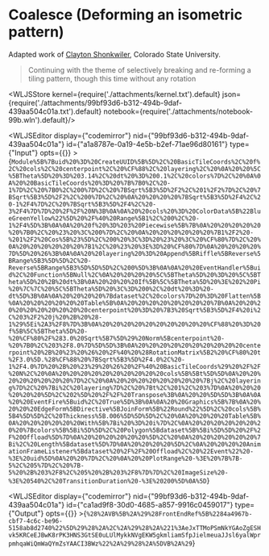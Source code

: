 # Coalesce (Deforming an isometric pattern)
Adapted work of [Clayton Shonkwiler](https://community.wolfram.com/groups/-/m/t/833646), Colorado State University.

> Continuing with the theme of selectively breaking and re-forming a tiling pattern, though this time without any rotation




<WLJSStore kernel={require('./attachments/kernel.txt').default} json={require('./attachments/99bf93d6-b312-494b-9daf-439aa504c01a.txt').default} notebook={require('./attachments/notebook-99b.wln').default}/>




<WLJSEditor display={"codemirror"} nid={"99bf93d6-b312-494b-9daf-439aa504c01a"} id={"a1a8787e-0a19-4e5b-b2ef-71ae96d80161"} type={"Input"} opts={{}} >{`Module%5B%7Buid%20%3D%20CreateUUID%5B%5D%2C%20BasicTileCoords%2C%20f%2C%20cols%2C%20centerpoint%2C%20%CF%88%2C%20layering%2C%20%0A%20%20%5C%5BTheta%5D%20%3D%203.14%2C%20dt%20%3D%200.1%2C%20colors%7D%2C%20%0A%0A%20%20BasicTileCoords%20%3D%20%7B%7B0%2C%20-1%7D%2C%20%7B0%2C%200%7D%2C%20%7BSqrt%5B3%5D%2F2%2C%201%2F2%7D%2C%20%7BSqrt%5B3%5D%2F2%2C%200%7D%2C%20%0A%20%20%20%20%7BSqrt%5B3%5D%2F4%2C%20-1%2F4%7D%2C%20%7BSqrt%5B3%5D%2F4%2C%20-3%2F4%7D%7D%20%2F%2F%20N%3B%0A%0A%20%20cols%20%3D%20ColorData%5B%22BlueGreenYellow%22%5D%20%2F%40%20Range%5B1%2C%200%2C%20-1%2F4%5D%3B%0A%0A%20%20f%20%3D%203%20Piecewise%5B%7B%0A%20%20%20%20%20%20%7B0%2C%20%23%20%3C%200%7D%2C%20%0A%20%20%20%20%20%20%7B1%2F2%20-%201%2F2%20Cos%5B%23%5D%2C%200%20%3C%3D%20%23%20%3C%20%CF%80%7D%2C%20%0A%20%20%20%20%20%20%7B1%2C%20%23%20%3E%3D%20%CF%80%7D%0A%20%20%20%20%7D%5D%20%26%3B%0A%0A%20%20layering%20%3D%20Append%5BRiffle%5BReverse%5BRange%5B3%5D%5D%2C%20-Reverse%5BRange%5B3%5D%5D%5D%2C%200%5D%3B%0A%0A%20%20EventHandler%5Buid%2C%20Function%5BNull%2C%0A%20%20%20%20%5C%5BTheta%5D%20%3D%20%5C%5BTheta%5D%20%2B%20dt%3B%0A%20%20%20%20If%5B%5C%5BTheta%5D%20%3E%202%20Pi%20%7C%7C%20%5C%5BTheta%5D%20%3C%3D%200%2C%20dt%20%3D%20-dt%5D%3B%0A%0A%20%20%20%20%7Bdataset%2C%20colors%7D%20%3D%20Flatten%5B%0A%20%20%20%20%20%20Table%5B%0A%20%20%20%20%20%20%20%20%7B%0A%20%20%20%20%20%20%20%20%20%20centerpoint%20%3D%20%7B3%20Sqrt%5B3%5D%2F4%20i%2C%203%2F2%20j%20%2B%20%28-1%29%5Ei%2A3%2F8%7D%3B%0A%20%20%20%20%20%20%20%20%20%20%CF%88%20%3D%20f%5B%5C%5BTheta%5D%20-%20%CF%80%2F%283.0%20Sqrt%5B7%5D%29%20Norm%5Bcenterpoint%20-%20%7B0%2C%203%2F8.0%7D%5D%5D%3B%0A%20%20%20%20%20%20%20%20%20%20centerpoint%20%2B%20%23%20%26%20%2F%40%20%28RotationMatrix%5B2%20%CF%80%20t%2F3.0%5D.%28%CF%88%20%7BSqrt%5B3%5D%2F4.0%2C%20-1%2F4.0%7D%20%2B%20%23%29%20%26%20%2F%40%20BasicTileCoords%29%20%2F%2F%20N%2C%20%0A%20%20%20%20%20%20%20%20%20%20cols%5B%5Bt%5D%5D%0A%20%20%20%20%20%20%20%20%7D%2C%20%0A%20%20%20%20%20%20%20%20%7Bj%2C%20layering%7D%2C%20%7Bi%2C%20layering%7D%2C%20%7Bt%2C%201%2C%203%7D%0A%20%20%20%20%20%20%5D%2C%202%5D%20%2F%2F%20Transpose%3B%0A%20%20%5D%5D%3B%0A%0A%20%20EventFire%5Buid%2C%20True%5D%3B%0A%0A%20%20Graphics%5B%7B%0A%20%20%20%20EdgeForm%5BDirective%5BJoinForm%5B%22Round%22%5D%2C%20cols%5B%5B4%5D%5D%2C%20Thickness%5B.006%5D%5D%5D%2C%20%0A%20%20%20%20Table%5B%0A%20%20%20%20%20%20With%5B%7Bi%20%3D%20i%7D%2C%0A%20%20%20%20%20%20%20%20%7Bcolors%5B%5Bi%5D%5D%2C%20Polygon%5Bdataset%5B%5Bi%5D%5D%20%2F%2F%20Offload%5D%7D%0A%20%20%20%20%20%20%5D%2C%20%0A%20%20%20%20%20%20%7Bi%2C%20Length%5Bdataset%5D%7D%0A%20%20%20%20%5D%2C%0A%20%20%20%20AnimationFrameListener%5Bdataset%20%2F%2F%20Offload%2C%20%22Event%22%20-%3E%20uid%5D%0A%20%20%7D%2C%20%0A%20%20PlotRange%20-%3E%20%7B%7B-5%2C%205%7D%2C%20%7B-5%20%2B%203%2F8%2C%205%20%2B%203%2F8%7D%7D%2C%20ImageSize%20-%3E%20540%2C%20TransitionDuration%20-%3E%20200%5D%0A%5D`}</WLJSEditor>

<WLJSEditor display={"codemirror"} nid={"99bf93d6-b312-494b-9daf-439aa504c01a"} id={"ca1ad9f8-30d0-4685-a857-9916c0459017"} type={"Output"} opts={{}} >{`%28%2AVB%5B%2A%29%28FrontEndRef%5B%2284a4967b-cbf7-4c6c-be96-5158ab8d2740%22%5D%29%28%2A%2C%2A%29%28%2A%221%3AeJxTTMoPSmNkYGAoZgESHvk5KRCeEJBwK8rPK3HNS3GtSE0uLUlMykkNVgEKW5gkmliamSfpJielmeuaJJsl6yalWprpmhqaWiQmWaQYmZsYAACI3BWz%22%2A%29%28%2A%5DVB%2A%29`}</WLJSEditor>